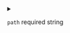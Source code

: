 
<details>
<summary>

`path` <span class="config-field-required">required</span> <span class="config-field-type">string</span> 

</summary>

The relative path of the file to map the key to.
May not be an absolute path.
May not contain the path element '..'.
May not start with the string '..'.

</details>
